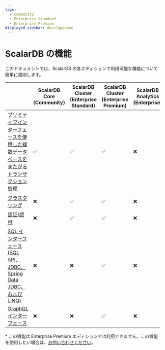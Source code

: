 ```yaml
---
tags:
  - Community
  - Enterprise Standard
  - Enterprise Premium
displayed_sidebar: docsJapanese
---
```


# ScalarDB の機能


<TranslationBanner />

このドキュメントでは、ScalarDB の各エディションで利用可能な機能について簡単に説明します。

|                                                                                                            | ScalarDB Core (Community) | ScalarDB Cluster (Enterprise Standard) | ScalarDB Cluster (Enterprise Premium) | ScalarDB Analytics (Enterprise) |
|------------------------------------------------------------------------------------------------------------|---------------------------|----------------------------------------|---------------------------------------|---------------------------------|
| [プリミティブインターフェースを使用した複数データベースをまたがるトランザクション処理](getting-started-with-scalardb.mdx) | ✅                        | ✅                                     | ✅                                    | ❌                              |
| [クラスタリング](scalardb-cluster/developer-guide-for-scalardb-cluster-with-java-api.mdx)                    | ❌                        | ✅                                     | ✅                                    | ❌                              |
| [認証/認可](scalardb-cluster/scalardb-auth-with-sql.mdx)                                                    | ❌                        | ✅                                     | ✅                                    | ❌                              |
| [SQL インターフェース (SQL API、JDBC、Spring Data JDBC、および LINQ)](scalardb-sql/index.mdx)                   | ❌                        | ❌                                     | ✅                                    | ❌                              |
| [GraphQL インターフェース](scalardb-graphql/index.mdx)                                                        | ❌                        | ❌                                     | ✅                                    | ❌                              |

\* この機能は Enterprise Premium エディションでは利用できません。この機能を使用したい場合は、[お問い合わせください](https://www.scalar-labs.com/contact)。
